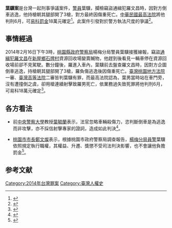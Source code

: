 '''葉驥案'''是台灣一起刑事爭議案件，[[台灣警察|警員]]葉驥，攔檢竊盜通緝犯羅文昌時，因對方倒車逃逸，他持槍朝其腿部開了3槍，對方最終因傷重死亡。[[中華民國最高法院|中華民國最高法院]]將他判刑6月，可[[易科罰金|易科罰金]]18萬元確定<ref>{{cite news|url=http://www.chinatimes.com/realtimenews/20151228002546-260402|title=連開3槍打死拒捕通緝犯 員警判刑6月確定|publisher=中國時报|date=2015-12-28|accessdate=2015-12-29|archive-date=2019-11-30|archive-url=https://web.archive.org/web/20191130192147/https://www.chinatimes.com/realtimenews/20151228002546-260402|dead-url=no}}</ref>。此案件引發對於警方執法尺度的爭議<ref>{{cite news|url=https://tw.news.yahoo.com/%E8%AD%A6%E6%93%8A%E6%96%83%E9%80%9A%E7%B7%9D%E7%8A%AF-%E6%9C%89%E7%BD%AA-215008975.html|title=警擊斃通緝犯 有罪!|publisher=中國時报|date=2015-12-29|accessdate=2015-12-29|archive-date=2019-08-21|archive-url=https://web.archive.org/web/20190821011830/https://tw.news.yahoo.com/%E8%AD%A6%E6%93%8A%E6%96%83%E9%80%9A%E7%B7%9D%E7%8A%AF-%E6%9C%89%E7%BD%AA-215008975.html|dead-url=no}}</ref>。

==事情經過==
2014年2月16日下午3時，[[桃園縣政府警察局|桃園縣政府警察局]]楊梅分局警員葉驥接獲線報，竊盜[[通緝犯|通緝犯]][[羅文昌|羅文昌]]在[[新屋鄉|新屋鄉]][[石牌村|石牌村]]資源回收場變賣贓物，他趕到後看見一輛車停在資源回收場前卻不見駕駛。數分鐘後，羅進入車內，葉驥前去盤查羅文昌時，因對方企圖倒車逃逸，持槍朝其腿部開了3槍，羅負傷逃逸後因傷重死亡。[[臺灣桃園地方法院|臺灣桃園地方法院]]一審、[[臺灣高等法院|臺灣高等法院]]二審皆判葉驥有罪，而最高法院認為，葉男當時站在車門旁，沒有遭撞倒之虞，卻用槍連續射擊致羅男死亡，依業務過失致死罪將他判刑6月，可易科18萬元確定<ref>{{cite news|url=http://news.ltn.com.tw/news/society/breakingnews/1554048|title=令通緝犯「不要動」仍逃逸 警三槍擊斃被判刑|publisher=自由時報|date=2015-12-28|accessdate=2015-12-29|archive-date=2019-12-01|archive-url=https://web.archive.org/web/20191201024530/https://news.ltn.com.tw/news/society/breakingnews/1554048|dead-url=no}}</ref>。

==各方看法==
*前[[中央警察大學|中央警察大學]]教授[[葉毓蘭|葉毓蘭]]表示，法官忽略車輛殺傷力，恣判斷倒車是為逃逸而非攻擊，亦不採信射擊專家的證詞，造成如此判決<ref>{{cite news|url=https://tw.news.yahoo.com/%E6%81%90%E9%BE%8D%E6%B3%95%E5%AE%98-%E8%91%89%E6%AF%93%E8%98%AD-%E7%83%8F%E9%BE%8D%E5%88%A4%E6%B1%BA%E9%80%BC%E8%AD%A6%E4%B8%8D%E4%BD%9C%E7%82%BA-002415566.html|title=恐龍法官 葉毓蘭：烏龍判決逼警不作為|publisher=on.cc東網|date=2015-12-29|deadurl=yes|archiveurl=https://web.archive.org/web/20160305200338/https://tw.news.yahoo.com/%E6%81%90%E9%BE%8D%E6%B3%95%E5%AE%98-%E8%91%89%E6%AF%93%E8%98%AD-%E7%83%8F%E9%BE%8D%E5%88%A4%E6%B1%BA%E9%80%BC%E8%AD%A6%E4%B8%8D%E4%BD%9C%E7%82%BA-002415566.html|archivedate=2016-03-05}}</ref>。

*[[桃園市市長|桃園市市長]][[鄭文燦|鄭文燦]]表示，根據桃園市政府警察局調查報告，[[楊梅分局|楊梅分局]][[員警|員警]]葉驥依照規定執行職權，其權益、升遷、獎懲不受司法判決影響，也不會讓他負擔罰金<ref>{{cite news|url=http://www.cna.com.tw/news/asoc/201512290328-1.aspx|title=鄭文燦：葉驥權益升遷獎懲不受影響|publisher=中央通訊社|date=2015-12-29|accessdate=2015-12-29|archive-date=2016-02-01|archive-url=https://web.archive.org/web/20160201205036/http://www.cna.com.tw/news/asoc/201512290328-1.aspx|dead-url=no}}</ref>。

==参考文献==
{{reflist|colwidth=25em}}

[[Category:2014年台灣罪案|Category:2014年台灣罪案]]
[[Category:臺灣人權史|Category:臺灣人權史]]